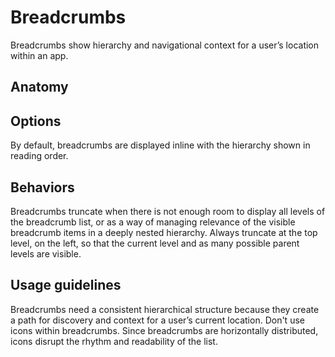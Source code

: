 # Breadcrumbs

Breadcrumbs show hierarchy and navigational context for a user’s location within
an app.

<Imagefullwidth image="breadcrumb-hero.svg" title="Breadcrumbs example" />

<AssetLinks>
  <AssetLink href="https://react.fabric-ds.io/breadcrumbs" />
  <AssetLink href="https://vue.fabric-ds.io/breadcrumbs" />
</AssetLinks>

<TableOfContents />

## Anatomy

<Imagefullwidth image="breadcrumb-anatomy.svg" title="Breadcrumbs anatomy example" />

## Options

<Guideline title="Default" image="breadcrumb-options-default.svg">
  By default, breadcrumbs are displayed inline with the hierarchy shown in
  reading order.
</Guideline>

## Behaviors

<Guideline title="Overflow" image="breadcrumb-behaviors-overflow.svg">
  Breadcrumbs truncate when there is not enough room to display all levels of
  the breadcrumb list, or as a way of managing relevance of the visible
  breadcrumb items in a deeply nested hierarchy. Always truncate at the top level, on the left, so that the current level and as many possible parent levels are visible.
</Guideline>

## Usage guidelines

<Guideline title="Use breadcrumbs to show hierarchy" goodImage="breadcrumb-usage-guidelines-1-do.svg">
  Breadcrumbs need a consistent hierarchical structure because they create a
  path for discovery and context for a user’s current location.
</Guideline>

<Guideline title="Icons in breadcrumbs" badImage="breadcrumb-usage-guidelines-2-dont.svg">
  Don't use icons within breadcrumbs. Since breadcrumbs are horizontally
  distributed, icons disrupt the rhythm and readability of the list.
</Guideline>